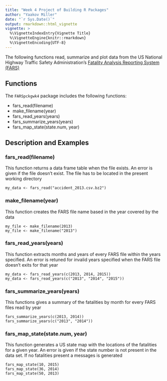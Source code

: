 ---
title: "Week 4 Project of Building R Packages"
author: "Yaakov Miller"
date: "`r Sys.Date()`"
output: rmarkdown::html_vignette
vignette: >
  %\VignetteIndexEntry{Vignette Title}
  %\VignetteEngine{knitr::rmarkdown}
  %\VignetteEncoding{UTF-8}
---

The following functions read, summarize and plot data from the US National Highway
Traffic Safety Administration's [Fatality Analysis Reporting System (FARS)](http://www.nhtsa.gov/research-data/fatality-analysis-reporting-system-fars)

## Functions

The `FARSpckgwk4` package includes the following functions:

* fars_read(filename)
* make_filename(year)
* fars_read_years(years)
* fars_summarize_years(years)
* fars_map_state(state.num, year)

## Description and Examples

### fars_read(filename)

This function returns a data frame table when the file exists. An
error is given if the file doesn't exist. The file has to be located in
the present working directory

    my_data <- fars_read("accident_2013.csv.bz2")

### make_filename(year)

This function creates the FARS file name based in the year covered
by the data

    my_file <- make_filename(2013)
    my_file <- make_filename("2013")

### fars_read_years(years)

This function extracts months and years of every FARS
file within the years specified. An error is retuned for invalid years
specified when the FARS file doesn't exits for that year

    my_data <- fars_read_years(c(2013, 2014, 2015))
    my_data <- fars_read_years(c("2013", "2014", "2015"))
    
### fars_summarize_years(years)

This functions gives a summary of the fatalities by month for
every FARS files read by year

    fars_summarize_years(c(2013, 2014))
    fars_summarize_years(c("2013", "2014"))
    
### fars_map_state(state.num, year)


This function generates a US state map with the locations of the
fatalities for a given year. An error is given if the state number is not
present in the data set. If no fatalities present a messages is generated

    fars_map_state(10, 2015)
    fars_map_state(36, 2014)
    fars_map_state(50, 2013)

